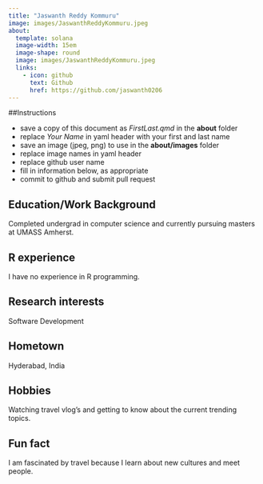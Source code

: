 ```yaml
---
title: "Jaswanth Reddy Kommuru"
image: images/JaswanthReddyKommuru.jpeg
about:
  template: solana
  image-width: 15em
  image-shape: round
  image: images/JaswanthReddyKommuru.jpeg
  links:
    - icon: github
      text: Github
      href: https://github.com/jaswanth0206
---
```


##Instructions

  - save a copy of this document as *FirstLast.qmd* in the **about** folder
  - replace *Your Name* in yaml header with your first and last name
  - save an image (jpeg, png) to use in the **about/images** folder
  - replace image names in yaml header
  - replace github user name
  - fill in information below, as appropriate
  - commit to github and submit pull request

## Education/Work Background
Completed undergrad in computer science and currently pursuing masters at UMASS Amherst.

## R experience
I have no experience in R programming.

## Research interests
Software Development

## Hometown
Hyderabad, India

## Hobbies
Watching travel vlog's and getting to know about the current trending topics.

## Fun fact
I am fascinated by travel because I learn about new cultures and meet people.
